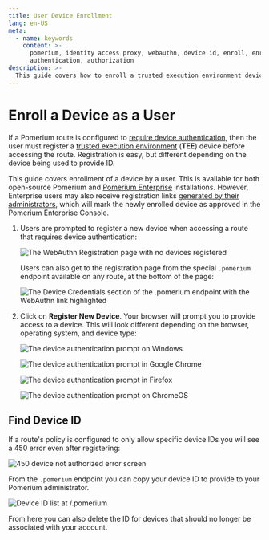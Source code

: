 ```yaml
---
title: User Device Enrollment
lang: en-US
meta:
  - name: keywords
    content: >-
      pomerium, identity access proxy, webauthn, device id, enroll, enrollment,
      authentication, authorization
description: >-
  This guide covers how to enroll a trusted execution environment device as a Pomerium end-user.
---
```



# Enroll a Device as a User

If a Pomerium route is configured to [require device authentication](/topics/ppl#device-matcher), then the user must register a [trusted execution environment](/topics/device-identity#authenticated-device-types) (**TEE**) device before accessing the route. Registration is easy, but different depending on the device being used to provide ID.

This guide covers enrollment of a device by a user. This is available for both open-source Pomerium and [Pomerium Enterprise](enterprise) installations. However, Enterprise users may also receive registration links [generated by their administrators](/guides/admin-enroll-device), which will mark the newly enrolled device as approved in the Pomerium Enterprise Console.

1. Users are prompted to register a new device when accessing a route that requires device authentication:

    ![The WebAuthn Registration page with no devices registered](img/webauthn/no-device.png)

    Users can also get to the registration page from the special `.pomerium` endpoint available on any route, at the bottom of the page:

    ![The Device Credentials section of the .pomerium endpoint with the WebAuthn link highlighted](img/webauthn/device-credentials-empty-highlight.png)

1. Click on **Register New Device**. Your browser will prompt you to provide access to a device. This will look different depending on the browser, operating system, and device type:

    <Tabs>
    <TabItem value="Windows"  label="Windows">

    ![The device authentication prompt on Windows](img/webauthn/security-key-windows.png)

    </TabItem>
    <TabItem value="Chrome"  label="Chrome">

    ![The device authentication prompt in Google Chrome](img/webauthn/security-key-google.png)

    </TabItem>
    <TabItem value="Firefox"  label="Firefox">

    ![The device authentication prompt in Firefox](img/webauthn/security-key-firefox.png)

    </TabItem>
    <TabItem value="ChromeOS"  label="ChromeOS">

    ![The device authentication prompt on ChromeOS](img/webauthn/security-key-chromebook.png)

    </TabItem>
    </Tabs>

## Find Device ID

If a route's policy is configured to only allow specific device IDs you will see a 450 error even after registering:

![450 device not authorized error screen](img/webauthn/450-error.png)


From the `.pomerium` endpoint you can copy your device ID to provide to your Pomerium administrator.

![Device ID list at /.pomerium](img/webauthn/device-id-list.png)

From here you can also delete the ID for devices that should no longer be associated with your account.